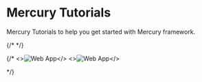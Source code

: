 

# Mercury Tutorials

Mercury Tutorials to help you get started with Mercury framework.

<Cards>
  <Card icon={webAppIcon} title="Create Web App" href="/tutorials/web-app-python-jupyter-notebook"/>
  <Card icon={reportIcon} title="Create Report (soon)" href="/tutorials/report-python-jupyter-notebook"/>
  <Card icon={dashboardIcon} title="Create Dashboard" href="/tutorials/dashboard-python-jupyter-notebook"/>
  <Card icon={websiteIcon} title="Create Website" href="/tutorials/website-python-jupyter-notebook"/>
  <Card icon={presentationIcon} title="Create Presentation" href="/tutorials/presentation-python-jupyter-notebook"/>
  <Card icon={restApiIcon} title="REST API (coming soon)" href="/tutorials/rest-api-python-jupyter-notebook"/>  
</Cards>

{/* <Screenshot src={tutorialBanner} width="100%" alt="Inspiration for your projects" full={false}/>   */}



{/* <Cards num={2}>
  <Card
    image
    arrow
    title="Create Web App"
    href="/tutorials/web-app-python-jupyter-notebook/">
    <>![Web App](/images/hello-world-app-3.png)</>
  </Card>
  <Card
    image
    arrow
    title="Create Website"
    href="/tutorials/website-python-jupyter-notebook/">
    <>![Web App](/images/static-notebook-app.png)</>
  </Card>
  
</Cards> */}
